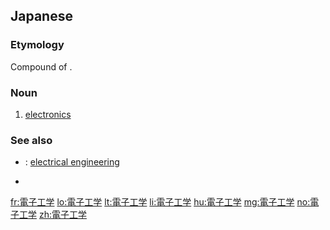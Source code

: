 ==Japanese==
{{ja-kanjitab|でん|し|こう|がく|yomi=o}}

===Etymology===
Compound of {{compound|電子|工学|lang=ja|tr1=denshi|t1=electron, electric|tr2=kōgaku|t2=engineering|sort=てんしこうがく'}}.

===Noun===
{{ja-noun|でんし こうがく}}

# [[electronics]]

===See also===
* {{ja-r|電気工学|でんき こうがく}}: [[electrical engineering]]
* {{pedialite|電子工学|lang=ja}}

[[fr:電子工学]]
[[lo:電子工学]]
[[lt:電子工学]]
[[li:電子工学]]
[[hu:電子工学]]
[[mg:電子工学]]
[[no:電子工学]]
[[zh:電子工学]]